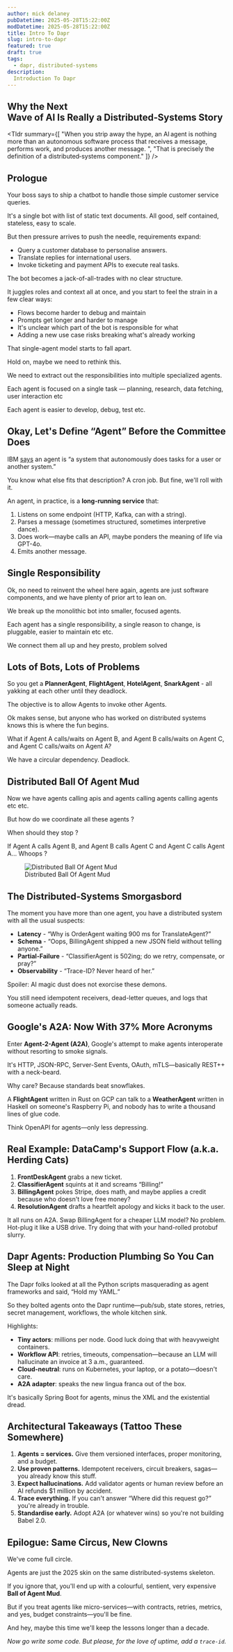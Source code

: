```yaml
---
author: mick delaney
pubDatetime: 2025-05-28T15:22:00Z
modDatetime: 2025-05-28T15:22:00Z
title: Intro To Dapr
slug: intro-to-dapr
featured: true
draft: true
tags:
  - dapr, distributed-systems
description:
  Introduction To Dapr
---
```



## Why the Next Wave of AI Is Really a Distributed‑Systems Story

<Tldr summary={[
  "When you strip away the hype, an AI agent is nothing more than an autonomous software process that receives a message, performs work, and produces another message. ",
  "That is precisely the definition of a distributed‑systems component."
]} />

## Prologue

Your boss says to ship a chatbot to handle those simple customer service queries. 

It's a single bot with list of static text documents. All good, self contained, stateless, easy to scale. 

But then pressure arrives to push the needle, requirements expand:

- Query a customer database to personalise answers.
- Translate replies for international users.
- Invoke ticketing and payment APIs to execute real tasks.

The bot becomes a jack-of-all-trades with no clear structure. 

It juggles roles and context all at once, and you start to feel the strain in a few clear ways:

- Flows become harder to debug and maintain
- Prompts get longer and harder to manage
- It's unclear which part of the bot is responsible for what
- Adding a new use case risks breaking what's already working

That single-agent model starts to fall apart.

Hold on, maybe we need to rethink this.

We need to extract out the responsibilities into multiple specialized agents. 

Each agent is focused on a single task — planning, research, data fetching, user interaction etc

Each agent is easier to develop, debug, test etc. 

## Okay, Let's Define “Agent” Before the Committee Does

IBM [says](https://www.ibm.com/think/topics/ai-agents) an agent is “a system that autonomously does tasks for a user or another system.”  

You know what else fits that description?  A cron job.  But fine, we'll roll with it.

An agent, in practice, is a **long-running service** that:

1. Listens on some endpoint (HTTP, Kafka, can with a string).
2. Parses a message (sometimes structured, sometimes interpretive dance).
3. Does work—maybe calls an API, maybe ponders the meaning of life via GPT-4o.
4. Emits another message.

## Single Responsibility

Ok, no need to reinvent the wheel here again, agents are just software components, and we have plenty of prior art to lean on.

We break up the monolithic bot into smaller, focused agents. 

Each agent has a single responsibility, a single reason to change, is pluggable, easier to maintain etc etc.

We connect them all up and hey presto, problem solved

## Lots of Bots, Lots of Problems

So you get a **PlannerAgent**, **FlightAgent**, **HotelAgent**, **SnarkAgent** - all yakking at each other until they deadlock.  

The objective is to allow Agents to invoke other Agents. 

Ok makes sense, but anyone who has worked on distributed systems knows this is where the fun begins.

What if Agent A calls/waits on Agent B, and Agent B calls/waits on Agent C, and Agent C calls/waits on Agent A?

We have a circular dependency. Deadlock. 

## Distributed Ball Of Agent Mud

Now we have agents calling apis and agents calling agents calling agents etc etc. 

But how do we coordinate all these agents ?

When should they stop ? 

If Agent A calls Agent B, and Agent B calls Agent C and Agent C calls Agent A... Whoops ? 

<figure>
  <img
    src="/distributed-ball-of-agent-mud.png"
    alt="Distributed Ball Of Agent Mud"
  />
    <figcaption class="text-center">
    Distributed Ball Of Agent Mud
  </figcaption>
</figure>


## The Distributed-Systems Smorgasbord

The moment you have more than one agent, you have a distributed system with all the usual suspects:

- **Latency** - “Why is OrderAgent waiting 900 ms for TranslateAgent?”
- **Schema** - “Oops, BillingAgent shipped a new JSON field without telling anyone.”
- **Partial-Failure** - “ClassifierAgent is 502ing; do we retry, compensate, or pray?”
- **Observability** - “Trace-ID? Never heard of her.”

Spoiler: AI magic dust does not exorcise these demons.  

You still need idempotent receivers, dead-letter queues, and logs that someone actually reads.


## Google's A2A: Now With 37% More Acronyms

Enter **Agent-2-Agent (A2A)**, Google's attempt to make agents interoperate without resorting to smoke signals.  

It's HTTP, JSON-RPC, Server-Sent Events, OAuth, mTLS—basically REST++ with a neck-beard.

Why care?  Because standards beat snowflakes.  

A **FlightAgent** written in Rust on GCP can talk to a **WeatherAgent** written in Haskell on someone's Raspberry Pi, and nobody has to write a thousand lines of glue code.  

Think OpenAPI for agents—only less depressing.

## Real Example: DataCamp's Support Flow (a.k.a. Herding Cats)

1. **FrontDeskAgent** grabs a new ticket.
2. **ClassifierAgent** squints at it and screams “Billing!”
3. **BillingAgent** pokes Stripe, does math, and maybe applies a credit because who doesn't love free money?
4. **ResolutionAgent** drafts a heartfelt apology and kicks it back to the user.

It all runs on A2A.  Swap BillingAgent for a cheaper LLM model?  No problem.  Hot-plug it like a USB drive.  Try doing that with your hand-rolled protobuf slurry.


## Dapr Agents: Production Plumbing So You Can Sleep at Night
The Dapr folks looked at all the Python scripts masquerading as agent frameworks and said, “Hold my YAML.”  

So they bolted agents onto the Dapr runtime—pub/sub, state stores, retries, secret management, workflows, the whole kitchen sink.

Highlights:

- **Tiny actors**: millions per node. Good luck doing that with heavyweight containers.
- **Workflow API**: retries, timeouts, compensation—because an LLM will hallucinate an invoice at 3 a.m., guaranteed.
- **Cloud-neutral**: runs on Kubernetes, your laptop, or a potato—doesn't care.
- **A2A adapter**: speaks the new lingua franca out of the box.

It's basically Spring Boot for agents, minus the XML and the existential dread.


## Architectural Takeaways (Tattoo These Somewhere)

1. **Agents = services.** Give them versioned interfaces, proper monitoring, and a budget.
2. **Use proven patterns.** Idempotent receivers, circuit breakers, sagas—you already know this stuff.
3. **Expect hallucinations.** Add validator agents or human review before an AI refunds $1 million by accident.
4. **Trace everything.** If you can't answer “Where did this request go?” you're already in trouble.
5. **Standardise early.** Adopt A2A (or whatever wins) so you're not building Babel 2.0.


## Epilogue: Same Circus, New Clowns

We've come full circle.  

Agents are just the 2025 skin on the same distributed-systems skeleton.  

If you ignore that, you'll end up with a colourful, sentient, very expensive **Ball of Agent Mud**.  

But if you treat agents like micro-services—with contracts, retries, metrics, and yes, budget constraints—you'll be fine.

And hey, maybe this time we'll keep the lessons longer than a decade.

*Now go write some code.  But please, for the love of uptime, add a `trace-id`.*